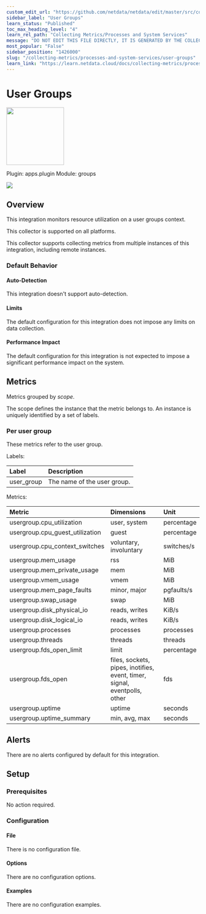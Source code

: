 ```yaml
---
custom_edit_url: "https://github.com/netdata/netdata/edit/master/src/collectors/apps.plugin/metadata.yaml"
sidebar_label: "User Groups"
learn_status: "Published"
toc_max_heading_level: "4"
learn_rel_path: "Collecting Metrics/Processes and System Services"
message: "DO NOT EDIT THIS FILE DIRECTLY, IT IS GENERATED BY THE COLLECTOR'S metadata.yaml FILE"
most_popular: "False"
sidebar_position: "1426000"
slug: "/collecting-metrics/processes-and-system-services/user-groups"
learn_link: "https://learn.netdata.cloud/docs/collecting-metrics/processes-and-system-services/user-groups"
---
```



# User Groups


<img src="https://netdata.cloud/img/user.svg" width="150"/>


Plugin: apps.plugin
Module: groups

<img src="https://img.shields.io/badge/maintained%20by-Netdata-%2300ab44" />

## Overview

This integration monitors resource utilization on a user groups context.



This collector is supported on all platforms.

This collector supports collecting metrics from multiple instances of this integration, including remote instances.


### Default Behavior

#### Auto-Detection

This integration doesn't support auto-detection.

#### Limits

The default configuration for this integration does not impose any limits on data collection.

#### Performance Impact

The default configuration for this integration is not expected to impose a significant performance impact on the system.


## Metrics

Metrics grouped by *scope*.

The scope defines the instance that the metric belongs to. An instance is uniquely identified by a set of labels.



### Per user group

These metrics refer to the user group.

Labels:

| Label      | Description     |
|:-----------|:----------------|
| user_group | The name of the user group. |

Metrics:

| Metric | Dimensions | Unit |
|:------|:----------|:----|
| usergroup.cpu_utilization | user, system | percentage |
| usergroup.cpu_guest_utilization | guest | percentage |
| usergroup.cpu_context_switches | voluntary, involuntary | switches/s |
| usergroup.mem_usage | rss | MiB |
| usergroup.mem_private_usage | mem | MiB |
| usergroup.vmem_usage | vmem | MiB |
| usergroup.mem_page_faults | minor, major | pgfaults/s |
| usergroup.swap_usage | swap | MiB |
| usergroup.disk_physical_io | reads, writes | KiB/s |
| usergroup.disk_logical_io | reads, writes | KiB/s |
| usergroup.processes | processes | processes |
| usergroup.threads | threads | threads |
| usergroup.fds_open_limit | limit | percentage |
| usergroup.fds_open | files, sockets, pipes, inotifies, event, timer, signal, eventpolls, other | fds |
| usergroup.uptime | uptime | seconds |
| usergroup.uptime_summary | min, avg, max | seconds |



## Alerts

There are no alerts configured by default for this integration.


## Setup

### Prerequisites

No action required.

### Configuration

#### File

There is no configuration file.
#### Options



There are no configuration options.

#### Examples
There are no configuration examples.


